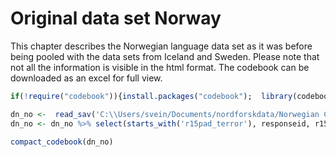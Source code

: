 # Original data set Norway

This chapter describes the Norwegian language data set as it was before being pooled with the data sets from Iceland and Sweden.
Please note that not all the information is visible in the html format. The codebook can be downloaded as an excel for full view.

```r
if(!require("codebook")){install.packages("codebook");  library(codebook)}

dn_no <-  read_sav('C:\\Users/svein/Documents/nordforskdata/Norwegian Citizen Panel wave 1-15 - NO.sav')
dn_no <- dn_no %>% select(starts_with('r15pad_terror'), responseid, r15P1, r15P4_2, r15P5_1, r14pk8_1, r15Weight1) %>% filter(!is.na(r15pad_terror1_ran1))

compact_codebook(dn_no)
```
